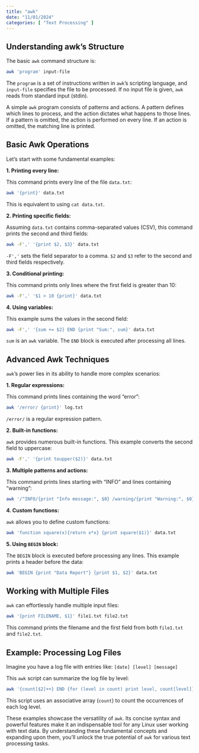 ```yaml
---
title: "awk"
date: "11/01/2024"
categories: [ "Text Processing" ]
---
```

## Understanding awk's Structure

The basic `awk` command structure is:

```bash
awk 'program' input-file
```

The `program` is a set of instructions written in `awk`'s scripting language, and `input-file` specifies the file to be processed.  If no input file is given, `awk` reads from standard input (stdin).

A simple `awk` program consists of patterns and actions.  A pattern defines which lines to process, and the action dictates what happens to those lines.  If a pattern is omitted, the action is performed on every line.  If an action is omitted, the matching line is printed.


## Basic Awk Operations

Let's start with some fundamental examples:

**1. Printing every line:**

This command prints every line of the file `data.txt`:

```bash
awk '{print}' data.txt
```

This is equivalent to using `cat data.txt`.


**2. Printing specific fields:**

Assuming `data.txt` contains comma-separated values (CSV), this command prints the second and third fields:

```bash
awk -F',' '{print $2, $3}' data.txt
```

`-F','` sets the field separator to a comma.  `$2` and `$3` refer to the second and third fields respectively.


**3. Conditional printing:**

This command prints only lines where the first field is greater than 10:

```bash
awk -F',' '$1 > 10 {print}' data.txt
```


**4. Using variables:**

This example sums the values in the second field:

```bash
awk -F',' '{sum += $2} END {print "Sum:", sum}' data.txt
```

`sum` is an `awk` variable. The `END` block is executed after processing all lines.


## Advanced Awk Techniques

`awk`'s power lies in its ability to handle more complex scenarios:

**1. Regular expressions:**

This command prints lines containing the word "error":

```bash
awk '/error/ {print}' log.txt
```

`/error/` is a regular expression pattern.


**2. Built-in functions:**

`awk` provides numerous built-in functions. This example converts the second field to uppercase:

```bash
awk -F',' '{print toupper($2)}' data.txt
```


**3. Multiple patterns and actions:**

This command prints lines starting with "INFO" and lines containing "warning":

```bash
awk '/^INFO/{print "Info message:", $0} /warning/{print "Warning:", $0}' log.txt
```


**4. Custom functions:**

`awk` allows you to define custom functions:

```bash
awk 'function square(x){return x*x} {print square($1)}' data.txt
```


**5. Using `BEGIN` block:**

The `BEGIN` block is executed before processing any lines. This example prints a header before the data:

```bash
awk 'BEGIN {print "Data Report"} {print $1, $2}' data.txt
```


##  Working with Multiple Files

`awk` can effortlessly handle multiple input files:

```bash
awk '{print FILENAME, $1}' file1.txt file2.txt
```

This command prints the filename and the first field from both `file1.txt` and `file2.txt`.


##  Example: Processing Log Files

Imagine you have a log file with entries like:  `[date] [level] [message]`

This `awk` script can summarize the log file by level:


```bash
awk '{count[$2]++} END {for (level in count) print level, count[level]}' log.txt
```

This script uses an associative array (`count`) to count the occurrences of each log level.


These examples showcase the versatility of `awk`. Its concise syntax and powerful features make it an indispensable tool for any Linux user working with text data.  By understanding these fundamental concepts and expanding upon them, you'll unlock the true potential of `awk` for various text processing tasks.

